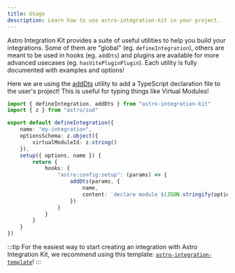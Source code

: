 ```yaml
---
title: Usage
description: Learn how to use astro-integration-kit in your project.
---
```


Astro Integration Kit provides a suite of useful utilities to help you build your integrations. Some of them
are "global" (eg. `defineIntegration`), others are meant to be used in hooks (eg. `addDts`) and
plugins are available for more advanced usecases (eg. `hasVitePluginPlugin`).
Each utility is fully documented with examples and options!

Here we are using the [addDts](/utilities/add-dts/) utility to add a TypeScript declaration file to the user's project! This is useful for typing things like Virtual Modules!

```ts title="my-integration/index.ts"
import { defineIntegration, addDts } from "astro-integration-kit"
import { z } from "astro/zod"

export default defineIntegration({
    name: "my-integration",
    optionsSchema: z.object({
        virtualModuleId: z.string()
    }),
    setup({ options, name }) {
        return {
            hooks: {
                "astro:config:setup": (params) => {
                    addDts(params, {
                        name,
                        content: `declare module ${JSON.stringify(options.virtualModuleId)} {}`
                    })
                }
            }
        }
    }
})
```

:::tip
For the easiest way to start creating an integration with Astro Integration Kit, we recommend using this template: [`astro-integration-template`](https://github.com/florian-lefebvre/astro-integration-template)!
:::
